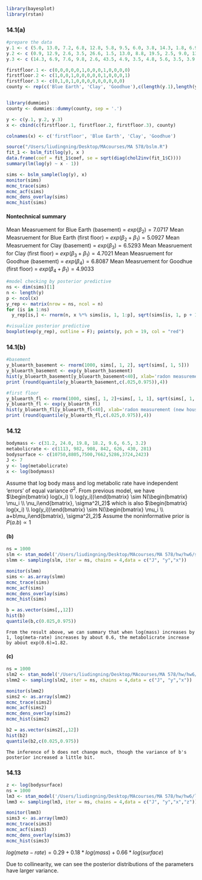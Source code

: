 ```r
library(bayesplot)
library(rstan)
```

### 14.1(a)
```r
#prepare the data
y.1 <- c (5.0, 13.0, 7.2, 6.8, 12.8, 5.8, 9.5, 6.0, 3.8, 14.3, 1.8, 6.9, 4.7, 9.5)
y.2 <- c (0.9, 12.9, 2.6, 3.5, 26.6, 1.5, 13.0, 8.8, 19.5, 2.5, 9.0, 13.1, 3.6, 6.9)
y.3 <- c (14.3, 6.9, 7.6, 9.8, 2.6, 43.5, 4.9, 3.5, 4.8, 5.6, 3.5, 3.9, 6.7)

firstfloor.1 <- c(0,0,0,0,0,1,0,0,0,1,0,0,0,0)
firstfloor.2 <- c(1,0,0,1,0,0,0,0,0,1,0,0,0,1)
firstfloor.3 <- c(0,1,0,1,0,0,0,0,0,0,0,0,0)
county <- rep(c('Blue Earth', 'Clay', 'Goodhue'),c(length(y.1),length(y.2),length(y.3)))


library(dummies)
county <- dummies::dummy(county, sep = '.')

y <- c(y.1, y.2, y.3)
x <- cbind(c(firstfloor.1, firstfloor.2, firstfloor.3), county)

colnames(x) <- c('firstfloor', 'Blue Earth', 'Clay', 'Goodhue')
```


```r
source("/Users/liudingning/Desktop/MAcourses/MA 578/bslm.R")
fit_1 <- bslm_fit(log(y), x )
data.frame(coef = fit_1$coef, se = sqrt(diag(chol2inv(fit_1$C))))
summary(lm(log(y) ~ x - 1))
```


```r
sims <- bslm_sample(log(y), x)
monitor(sims)
mcmc_trace(sims)
mcmc_acf(sims)
mcmc_dens_overlay(sims)
mcmc_hist(sims)
```

#### Nontechnical summary
Mean Measruement for Blue Earth (basement) = $exp(\beta_2) = 7.0717$ 
Mean Measruement for Blue Earth (first floor) = $exp(\beta_2 + \beta_1) = 5.0927$ 
Mean Measruement for Clay (basement) = $exp(\beta_3) = 6.5293$ 
Mean Measruement for Clay (first floor) = $exp(\beta_3 + \beta_1) = 4.7021$ 
Mean Measruement for Goodhue (basement) = $exp(\beta_4) = 6.8087$ 
Mean Measruement for Goodhue (first floor) = $exp(\beta_4 + \beta_1) = 4.9033$ 

```r
#model checking by posterior predictive
ns <- dim(sims)[1]
n <- length(y)
p <- ncol(x)
y_rep <- matrix(nrow = ns, ncol = n)
for (is in 1:ns)
  y_rep[is,] <- rnorm(n, x %*% sims[is, 1, 1:p], sqrt(sims[is, 1, p + 1]))
```

```r
#visualize posterior predictive
boxplot(exp(y_rep), outline = F); points(y, pch = 19, col = "red")
```

### 14.1(b)
```r
#basement
y_bluearth_basement <- rnorm(1000, sims[, 1, 2], sqrt(sims[, 1, 5]))
y_bluearth_basement <- exp(y_bluearth_basement)
hist(y_bluearth_basement[y_bluearth_basement<40], xlab='radon measurement (new house)', main = 'Histogram of measurement in Blue Earth County with basement',  breaks = 20)
print (round(quantile(y_bluearth_basement,c(.025,0.975)),4))

```
```r
#first floor
y_bluearth_fl <- rnorm(1000, sims[, 1, 2]+sims[, 1, 1], sqrt(sims[, 1, 5]))
y_bluearth_fl <- exp(y_bluearth_fl)
hist(y_bluearth_fl[y_bluearth_fl<40], xlab='radon measurement (new house)', main = 'Histogram of measurement in Blue Earth County with first floor',  breaks = 20)
print (round(quantile(y_bluearth_fl,c(.025,0.975)),4))
```

### 14.12
```r
bodymass <- c(31.2, 24.0, 19.8, 18.2, 9.6, 6.5, 3.2)
metabolicrate <- c(1113, 982, 908, 842, 626, 430, 281)
bodysurface <- c(10750,8805,7500,7662,5286,3724,2423)
J <- 7
y <- log(metabolicrate)
x <- log(bodymass)
```

Assume that log body mass and log metabolic rate have independent 'errors' of equal
variance $\sigma^2$. From previous model, we have $\begin{bmatrix} log(x_i) \\ log(y_i))\end{bmatrix} \sim N(\begin{bmatrix} \mu_i \\ \nu_i\end{bmatrix}, \sigma^2I_2)$ which is also $\begin{bmatrix} log(x_i) \\ log(y_i))\end{bmatrix} \sim N(\begin{bmatrix} \mu_i \\ a+b\mu_i\end{bmatrix}, \sigma^2I_2)$
Assume the noninformative prior is $P(a.b)\propto 1$

#### (b)
```r
ns = 1000
slm <- stan_model('/Users/liudingning/Desktop/MAcourses/MA 578/hw/hw6/slm.stan')
slmm <- sampling(slm, iter = ns, chains = 4,data = c("J", "y","x"))
```
```r
monitor(slmm)
sims <- as.array(slmm)
mcmc_trace(sims)
mcmc_acf(sims)
mcmc_dens_overlay(sims)
mcmc_hist(sims)
```
```r
b = as.vector(sims[,,12])
hist(b) 
quantile(b,c(0.025,0.975))
```
    
    From the result above, we can summary that when log(mass) increases by 1, log(meta-rate) increases by about 0.6, the metabolicrate increase by about exp(0.6)=1.82.

#### (c)
```r
ns = 1000
slm2 <- stan_model('/Users/liudingning/Desktop/MAcourses/MA 578/hw/hw6/slm2.stan')
slmm2 <- sampling(slm2, iter = ns, chains = 4,data = c("J", "y","x"))
```

```r
monitor(slmm2)
sims2 <- as.array(slmm2)
mcmc_trace(sims2)
mcmc_acf(sims2)
mcmc_dens_overlay(sims2)
mcmc_hist(sims2)
```

```r
b2 = as.vector(sims2[,,12])
hist(b2) 
quantile(b2,c(0.025,0.975))
```

    The inference of b does not change much, though the variance of b's posterior increased a little bit.
    
### 14.13
```r
z <- log(bodysurface)
ns = 1000
lm3 <- stan_model('/Users/liudingning/Desktop/MAcourses/MA 578/hw/hw6/lm3.stan')
lmm3 <- sampling(lm3, iter = ns, chains = 4,data = c("J", "y","x","z"))
```

```r
monitor(lmm3)
sims3 <- as.array(lmm3)
mcmc_trace(sims3)
mcmc_acf(sims3)
mcmc_dens_overlay(sims3)
mcmc_hist(sims3)
```

$log(meta-rate) = 0.29 + 0.18*log(mass) + 0.66*log(surface)$

Due to collinearity, we can see the posterior distributions of the parameters have larger variance.






















